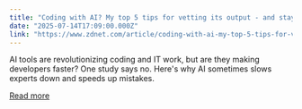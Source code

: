 ```yaml
---
title: "Coding with AI? My top 5 tips for vetting its output - and staying out of trouble"
date: "2025-07-14T17:09:00.000Z"
link: "https://www.zdnet.com/article/coding-with-ai-my-top-5-tips-for-vetting-its-output-and-staying-out-of-trouble/"
---
```


AI tools are revolutionizing coding and IT work, but are they making developers faster? One study says no. Here's why AI sometimes slows experts down and speeds up mistakes.

[Read more](https://www.zdnet.com/article/coding-with-ai-my-top-5-tips-for-vetting-its-output-and-staying-out-of-trouble/)
